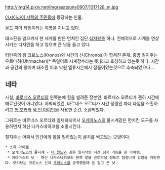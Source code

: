http://img14.pixiv.net/img/asatsune0907/1017128_m.jpg

[[아시아라이 저택의 주민들]]에 등장하는 인물.

올드 파더 타임이라는 이명을 지니고 있다.

대소환을 일으켜서 현 세계를 만든 먼치킨 집단 [[십지왕]]중 하나. 전체적으로 시계를 연상시키는 디자인을 하고 있으며 큰 낫을 들고 있다.

티탄족의 왕 크로노스(Kronos)와 시간의 신(Chronos)가 합쳐진 존재. 중앙 칠지주는 우르마허(Uhrmacher)[* 독일어로 시계장수라는 뜻.]라고 호칭하고 있는듯 하다. 시간과 공간의 왕이며 대소환 이후 낙원 엘류시온에서 잠들어있는것으로 추측되었으나...



== 네타 ==

사실, [[바로네스 오르티]]의 왼쪽눈에 힘을 빌려준 장본인. 바르네스 오르티가 괜히 시간에 매료된것이 아니었다. 어찌되었건, 바르네스 오르티가 시간 정령인 파더 타임을 소환하려고 [[톰 포커]]와 [[잭 인 아이언]]을 사용한 순간, 소환되었다.

그뒤로는 바르네스 오르티와 일체화되어서 [[오케아노스]]의 물시계같은 먼치킨 도구를 사용하면서 허신 나가스네히코를 소멸시킨다.

칠지주는 어째서 인간에게 힘을 빌려줬는지 골치를 썩고있는 모양이다.

 * 소유 아이템
  * 오케아노스의 물시계 - [[더 월드]]와 같은 일시적인 시간 정지 기능을 한 아이템.
  * 아다마스의 낫 - 허신 나가스네히코의 한쪽 팔을 반토막낼 정도로 엄청나게 강함을 자랑한다. 모티브는 크로노스 신이 [[우라노스]]를 공격했을때 쓴 길고 큰 낫.
